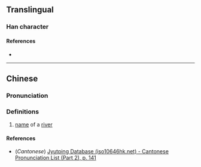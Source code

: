 {{character info/new}}
==Translingual==

===Han character===
{{Han char|rn=85|rad=水|as=09|sn=12|four=|canj=ERRS|ids=⿰氵咢}}

====References====
* {{Han ref|kx=0636.070|dkj=17807|hdz=31677.080|uh=6E42|ud=28226}}

----

==Chinese==
{{zh-forms}}

===Pronunciation===
{{zh-pron
|m=è
|c=ngok6
|mc=y
|oc=y
|ma=
|cat=pn
}}

===Definitions===
{{zh-hanzi}}

# [[name]] of a [[river]]

====References====
* (''Cantonese'') [http://www.iso10646hk.net/jp/document/download.jsp Jyutping Database (iso10646hk.net) - Cantonese Pronunciation List (Part 2), p. 141]